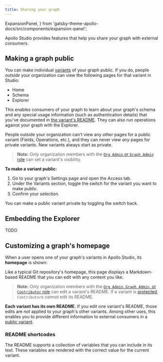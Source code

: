 ```yaml
---
title: Sharing your graph
---
```


  ExpansionPanel,
} from 'gatsby-theme-apollo-docs/src/components/expansion-panel';

Apollo Studio provides features that help you share your graph with external consumers.


## Making a graph public

You can make individual [variants](./org/graphs/#managing-variants) of your graph public. If you do, people _outside_ your organization can view the following pages for that variant in Studio:

* Home
* Schema
* Explorer

This enables consumers of your graph to learn about your graph's schema and any special usage information (such as authentication details) that you've documented in [the variant's README](#customizing-a-graphs-homepage). They can also run operations against your graph with the Explorer.

People outside your organization can't view any _other_ pages for a public variant (Fields, Operations, etc.), and they can never view _any_ pages for private variants. New variants always start as private.

> **Note:** Only organization members with the [`Org Admin` or `Graph Admin` role](./org/members/) can set a variant's visibility.

**To make a variant public:**

1. Go to your graph's Settings page and open the Access tab.
2. Under the Variants section, toggle the switch for the variant you want to make public.
3. Confirm your selection.

You can make a public variant private by toggling the switch back.

## Embedding the Explorer

TODO

## Customizing a graph's homepage

When a user opens one of your graph's variants in Apollo Studio, its **homepage** is shown:

Like a typical Git repository's homepage, this page displays a Markdown-based README that you can edit with any content you like.

> **Note:** Only organization members with the [`Org Admin`, `Graph Admin`, or `Contributor` role](./org/members/) can edit a variant's README. If a variant is [protected](./org/graphs/#protected-variants-enterprise-only), `Contributor`s _cannot_ edit its README.

**Each variant has its own README.** If you edit one variant's README, those edits are _not_ applied to your graph's other variants. Among other uses, this enables you to provide different information to external consumers in a [public variant](#making-a-graph-public).

### README shortcodes

The README supports a collection of variables that you can include in its text. These variables are rendered with the correct value for the current variant.
